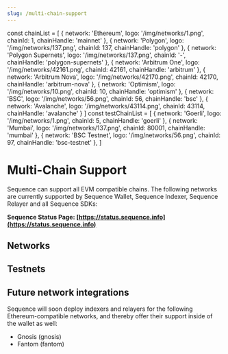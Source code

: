 ```yaml
---
slug: /multi-chain-support
---
```


const chainList = [
  { network: 'Ethereum', logo: '/img/networks/1.png', chainId: 1, chainHandle: 'mainnet' },
  { network: 'Polygon', logo: '/img/networks/137.png', chainId: 137, chainHandle: 'polygon' },
  { network: 'Polygon Supernets', logo: '/img/networks/137.png', chainId: '-', chainHandle: 'polygon-supernets' },
  { network: 'Arbitrum One', logo: '/img/networks/42161.png', chainId: 42161, chainHandle: 'arbitrum' },
  { network: 'Arbitrum Nova', logo: '/img/networks/42170.png', chainId: 42170, chainHandle: 'arbitrum-nova' },
  { network: 'Optimism', logo: '/img/networks/10.png', chainId: 10, chainHandle: 'optimism' },
  { network: 'BSC', logo: '/img/networks/56.png', chainId: 56, chainHandle: 'bsc' },
  { network: 'Avalanche', logo: '/img/networks/43114.png', chainId: 43114, chainHandle: 'avalanche' }
]
const testChainList = [
  { network: 'Goerli', logo: '/img/networks/1.png', chainId: 5, chainHandle: 'goerli' },
  { network: 'Mumbai', logo: '/img/networks/137.png', chainId: 80001, chainHandle: 'mumbai' },
  { network: 'BSC Testnet', logo: '/img/networks/56.png', chainId: 97, chainHandle: 'bsc-testnet' },
]

# Multi-Chain Support

Sequence can support all EVM compatible chains. The following networks are currently supported by Sequence Wallet, Sequence Indexer,
Sequence Relayer and all Sequence SDKs:

**Sequence Status Page: [https://status.sequence.info](https://status.sequence.info)**


## Networks 

<ChainList key={1} chainList={chainList} showChainId={false} />


## Testnets

<ChainList key={2} chainList={testChainList} showChainId={false} />


## Future network integrations

Sequence will soon deploy indexers and relayers for the following Ethereum-compatible networks,
and thereby offer their support inside of the wallet as well:

- Gnosis (gnosis)
- Fantom (fantom)
